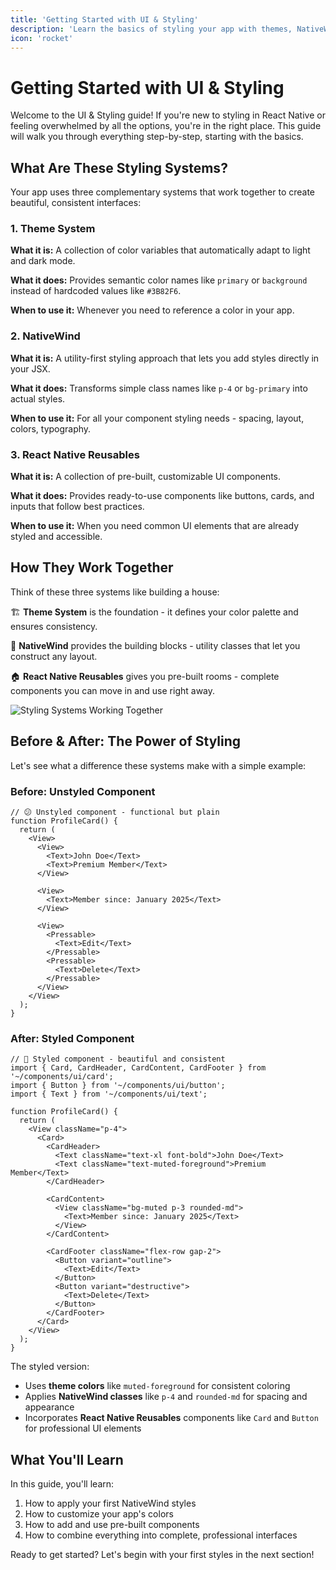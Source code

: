 ```yaml
---
title: 'Getting Started with UI & Styling'
description: 'Learn the basics of styling your app with themes, NativeWind, and React Native Reusables'
icon: 'rocket'
---
```


# Getting Started with UI & Styling

Welcome to the UI & Styling guide! If you're new to styling in React Native or feeling overwhelmed by all the options, you're in the right place. This guide will walk you through everything step-by-step, starting with the basics.

## What Are These Styling Systems?

Your app uses three complementary systems that work together to create beautiful, consistent interfaces:

### 1. Theme System

**What it is:** A collection of color variables that automatically adapt to light and dark mode.

**What it does:** Provides semantic color names like `primary` or `background` instead of hardcoded values like `#3B82F6`.

**When to use it:** Whenever you need to reference a color in your app.

### 2. NativeWind

**What it is:** A utility-first styling approach that lets you add styles directly in your JSX.

**What it does:** Transforms simple class names like `p-4` or `bg-primary` into actual styles.

**When to use it:** For all your component styling needs - spacing, layout, colors, typography.

### 3. React Native Reusables

**What it is:** A collection of pre-built, customizable UI components.

**What it does:** Provides ready-to-use components like buttons, cards, and inputs that follow best practices.

**When to use it:** When you need common UI elements that are already styled and accessible.

## How They Work Together

Think of these three systems like building a house:

🏗️ **Theme System** is the foundation - it defines your color palette and ensures consistency.

🧱 **NativeWind** provides the building blocks - utility classes that let you construct any layout.

🏠 **React Native Reusables** gives you pre-built rooms - complete components you can move in and use right away.

![Styling Systems Working Together](../images/styling-systems.png)

## Before & After: The Power of Styling

Let's see what a difference these systems make with a simple example:

### Before: Unstyled Component

```tsx
// 😕 Unstyled component - functional but plain
function ProfileCard() {
  return (
    <View>
      <View>
        <Text>John Doe</Text>
        <Text>Premium Member</Text>
      </View>
      
      <View>
        <Text>Member since: January 2025</Text>
      </View>
      
      <View>
        <Pressable>
          <Text>Edit</Text>
        </Pressable>
        <Pressable>
          <Text>Delete</Text>
        </Pressable>
      </View>
    </View>
  );
}
```

### After: Styled Component

```tsx
// 🤩 Styled component - beautiful and consistent
import { Card, CardHeader, CardContent, CardFooter } from '~/components/ui/card';
import { Button } from '~/components/ui/button';
import { Text } from '~/components/ui/text';

function ProfileCard() {
  return (
    <View className="p-4">
      <Card>
        <CardHeader>
          <Text className="text-xl font-bold">John Doe</Text>
          <Text className="text-muted-foreground">Premium Member</Text>
        </CardHeader>
        
        <CardContent>
          <View className="bg-muted p-3 rounded-md">
            <Text>Member since: January 2025</Text>
          </View>
        </CardContent>
        
        <CardFooter className="flex-row gap-2">
          <Button variant="outline">
            <Text>Edit</Text>
          </Button>
          <Button variant="destructive">
            <Text>Delete</Text>
          </Button>
        </CardFooter>
      </Card>
    </View>
  );
}
```

The styled version:
- Uses **theme colors** like `muted-foreground` for consistent coloring
- Applies **NativeWind classes** like `p-4` and `rounded-md` for spacing and appearance
- Incorporates **React Native Reusables** components like `Card` and `Button` for professional UI elements

## What You'll Learn

In this guide, you'll learn:

1. How to apply your first NativeWind styles
2. How to customize your app's colors
3. How to add and use pre-built components
4. How to combine everything into complete, professional interfaces

Ready to get started? Let's begin with your first styles in the next section!